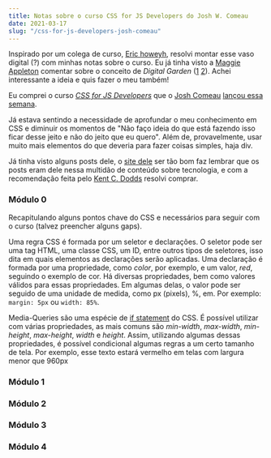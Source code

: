 ```yaml
---
title: Notas sobre o curso CSS for JS Developers do Josh W. Comeau
date: 2021-03-17
slug: "/css-for-js-developers-josh-comeau"
---
```


<style>
.mobile-only {
    color: black;
}

@media (max-width: 959px) {
  .mobile-only {
    color: red;
  }
}
</style>

Inspirado por um colega de curso, [Eric howeyh](https://www.erichowey.dev/writing/notes-from-css-for-js-course/), resolvi montar esse vaso digital (?) com minhas notas sobre o curso. Eu já tinha visto a [Maggie Appleton](https://maggieappleton.com/garden-history) comentar sobre o conceito de *Digital Garden* ([1](https://joelhooks.com/digital-garden) [2](https://tomcritchlow.com/2019/02/17/building-digital-garden/)). Achei interessante a ideia e quis fazer o meu também!


Eu comprei o curso *[CSS for JS Developers](https://css-for-js.dev/)* que o [Josh Comeau](https://www.joshwcomeau.com/) [lançou essa semana](https://www.indiehackers.com/post/launched-my-first-course-earned-over-us-500-000-ama-4382405cd5).

Já estava sentindo a necessidade de aprofundar o meu conhecimento em CSS e diminuir os momentos de "Não faço ideia do que está fazendo isso ficar desse jeito e não do jeito que eu quero". Além de, provavelmente, usar muito mais elementos do que deveria para fazer coisas simples, haja div.

Já tinha visto alguns posts dele, o [site dele](https://www.joshwcomeau.com/) ser tão bom faz lembrar que os posts eram dele nessa multidão de conteúdo sobre tecnologia, e com a recomendação feita pelo [Kent C. Dodds](https://kentcdodds.com/) resolvi comprar.


### Módulo 0

Recapitulando alguns pontos chave do CSS e necessários para seguir com o curso (talvez preencher alguns gaps).

Uma regra CSS é formada por um seletor e declarações. O seletor pode ser uma tag HTML, uma classe CSS, um ID, entre outros tipos de seletores, isso dita em quais elementos as declarações serão aplicadas. Uma declaração é formada por uma propriedade, como *color*, por exemplo, e um valor, *red*, seguindo o exemplo de cor. Há diversas propriedades, bem como valores válidos para essas propriedades. Em algumas delas, o valor pode ser seguido de uma unidade de medida, como px (pixels), %, em. Por exemplo: `margin: 5px` ou `width: 85%`.

Media-Queries são uma espécie de [if statement](https://developer.mozilla.org/pt-BR/docs/Web/JavaScript/Reference/Statements/if...else) do CSS. É possível utilizar com várias propriedades, as mais comuns são *min-width*, *max-width*, *min-height*, *max-height*, *width* e *height*. Assim, utilizando algumas dessas propriedades, é possível condicional algumas regras a um certo tamanho de tela. Por exemplo, <span className=".mobile-only">esse texto estará vermelho em telas com largura menor que 960px</span>


### Módulo 1
### Módulo 2
### Módulo 3
### Módulo 4




